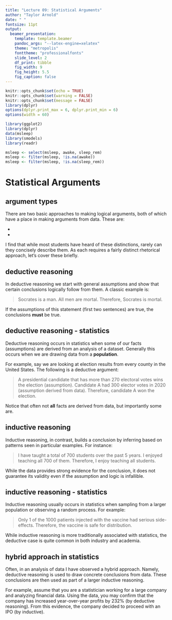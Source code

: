 ```yaml
---
title: "Lecture 09: Statistical Arguments"
author: "Taylor Arnold"
date: " "
fontsize: 11pt
output:
  beamer_presentation:
    template: template.beamer
    pandoc_args: "--latex-engine=xelatex"
    theme: "metropolis"
    fonttheme: "professionalfonts"
    slide_level: 2
    df_print: tibble
    fig_width: 9
    fig_height: 5.5
    fig_caption: false
---
```


```r
knitr::opts_chunk$set(echo = TRUE)
knitr::opts_chunk$set(warning = FALSE)
knitr::opts_chunk$set(message = FALSE)
library(dplyr)
options(dplyr.print_max = 6, dplyr.print_min = 6)
options(width = 60)

library(ggplot2)
library(dplyr)
data(msleep)
library(smodels)
library(readr)

msleep <- select(msleep, awake, sleep_rem)
msleep <- filter(msleep, !is.na(awake))
msleep <- filter(msleep, !is.na(sleep_rem))
```

# Statistical Arguments

## argument types

There are two basic approaches to making logical arguments,
both of which have a place in making arguments from data.
These are:

- \orange{deductive reasoning}
- \orange{inductive reasoning}

I find that while most students have heard of these distinctions,
rarely can they concisely describe them. As each requires a
fairly distinct rhetorical approach, let's cover these briefly.

## deductive reasoning

In deductive reasoning we start with general assumptions and
show that certain conclusions logically follow from them. A
classic example is:

> Socrates is a man. All men are mortal. Therefore, Socrates is
> mortal.

If the assumptions of this statement (first two sentences) are
true, the conclusions **must** be true.

## deductive reasoning - statistics

Deductive reasoning occurs in statistics when some of our
facts (assumptions) are derived from an analysis of a dataset.
Generally this occurs when we are drawing data from a **population**.

For example, say we are looking at election results from every
county in the United States. The following is a deductive argument:

> A presidential candidate that has more than 270 electoral votes
> wins the election (assumption). Candidate A had 300 elector votes
> in 2020 (assumption derived from data). Therefore, candidate A
> won the election.

Notice that often not **all** facts are derived from data, but
importantly some are.

## inductive reasoning

Inductive reasoning, in contrast, builds a conclusion by inferring
based on patterns seen in particular examples. For instance:

> I have taught a total of 700 students over the past 5 years. I
> enjoyed teaching all 700 of them. Therefore, I enjoy teaching all
> students.

While the data provides strong evidence for the conclusion, it does
not guarantee its validity even if the assumption and logic is
infallible.

## inductive reasoning - statistics

Inductive reasoning usually occurs in statistics when sampling from
a larger population or observing a random process. For example:

> Only 1 of the 1000 patients injected with the vaccine had serious
> side-effects. Therefore, the vaccine is safe for distribution.

While inductive reasoning is more traditionally associated with
statistics, the deductive case is quite common in both industry
and academia.

## hybrid approach in statistics

Often, in an analysis of data I have observed a hybrid approach.
Namely, deductive reasoning is used to draw concrete conclusions
from data. These conclusions are then used as part of a larger
inductive reasoning.

For example, assume that you are a statistician working for a large
company and analyzing financial data. Using the data, you may
confirm that the company has increased year-over-year profits by
232% (by deductive reasoning). From this evidence, the company
decided to proceed with an IPO (by inductive).













